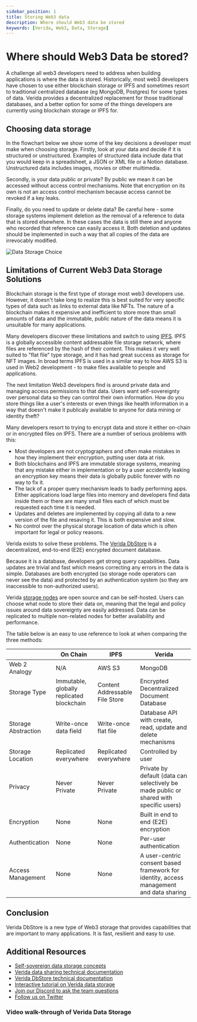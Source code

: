 ```yaml
---
sidebar_position: 1
title: Storing Web3 data
description: Where should Web3 data be stored
keywords: [Verida, Web3, Data, Storage]
---
```



# Where should Web3 Data be stored?

A challenge all web3 developers need to address when building applications is where the data is stored.
Historically, most web3 developers have chosen to use either blockchain storage or IPFS and sometimes resort to traditional centralized database (eg MongoDB, Postgres) for some types of data. Verida provides a decentralized replacement for those traditional databases, and a better option for some of the things developers are currently using blockchain storage or IPFS for.

## Choosing data storage

In the flowchart below we show some of the key decisions a developer must make when choosing storage.
Firstly, look at your data and decide if it is structured or unstructured. Examples of structured data include data that you would keep in a spreadsheet, a JSON or XML file or a Notion database. Unstructured data includes images, movies or other multimedia.

Secondly, is your data public or private? By public we mean it can be accessed without access control mechanisms. Note that encryption on its own is not an access control mechanism because access cannot be revoked if a key leaks.

Finally, do you need to update or delete data? Be careful here - some storage systems implement deletion as the removal of a reference to data that is stored elsewhere. In these cases the data is still there and anyone who recorded that reference can easily access it. Both deletion and updates should be implemented in such a way that all copies of the data are irrevocably modified.

![Data Storage Choice](/img/storage-choice-flowchart.png)

## Limitations of Current Web3 Data Storage Solutions

Blockchain storage is the first type of storage most web3 developers use. However, it doesn't take long to realize this is best suited for very specific types of data such as links to external data like NFTs. The nature of a blockchain makes it expensive and inefficient to store more than small amounts of data and the immutable, public nature of the data means it is unsuitable for many applications.

Many developers discover these limitations and switch to using [IPFS](https://ipfs.io/). IPFS is a globally accessible content addressable file storage network, where files are referenced by the hash of their content. This makes it very well suited to "flat file" type storage, and it has had great success as storage for NFT images. In broad terms IPFS is used in a similar way to how AWS S3 is used in Web2 development - to make files available to people and applications.

The next limitation Web3 developers find is around private data and managing access permissions to that data. Users want self-sovereignty over personal data so they can control their own information. How do you store things like a user's interests or even things like health information in a way that doesn't make it publicaly available to anyone for data mining or identity theft?

Many developers resort to trying to encrypt data and store it either on-chain or in encrypted files on IPFS. There are a number of serious problems with this:

- Most developers are not cryptographers and often make mistakes in how they implement their encryption, putting user data at risk.
- Both blockchains and IPFS are immutable storage systems, meaning that any mistake either in implementation or by a user accidently leaking an encryption key means their data is globally public forever with no way to fix it.
- The lack of a proper query mechanism leads to badly performing apps. Either applications load large files into memory and developers find data inside them or there are many small files each of which must be requested each time it is needed.
- Updates and deletes are implemented by copying all data to a new version of the file and resaving it. This is both expensive and slow.
- No control over the physical storage location of data which is often important for legal or policy reasons.

Verida exists to solve these problems. The [Verida DbStore](https://github.com/verida/documentation/blob/feature/where-to-store-web3-data/docs/concepts/data-storage) is a decentralized, end-to-end (E2E) encrypted document database.

Because it is a database, developers get strong query capabilities. Data updates are trivial and fast which means correcting any errors in the data is simple. Databases are both encrypted (so storage node operators can never see the data) and protected by an authentication system (so they are inaccessible to non-authorized users).

Verida [storage nodes](https://github.com/verida/documentation/blob/feature/where-to-store-web3-data/docs/network/storage-node) are open source and can be self-hosted. Users can choose what node to store their data on, meaning that the legal and policy issues around data sovereignty are easily addressed. Data can be replicated to multiple non-related nodes for better availability and performance.

The table below is an easy to use reference to look at when comparing the three methods:

<table className="web3-compare-table">
<thead>
    <tr>
        <th></th>
        <th>On Chain</th>
        <th>IPFS</th>
        <th>Verida</th>
    </tr>
</thead>
<tbody>
    <tr>
        <td>Web 2 Analogy</td>
        <td>N/A</td>
        <td>AWS S3</td>
        <td>MongoDB</td>
    </tr>
    <tr>
        <td>Storage Type</td>
        <td>Immutable, globally replicated blockchain</td>
        <td>Content Addressable File Store</td>
        <td>Encrypted Decentralized Document Database</td>
    </tr>
    <tr>
        <td>Storage Abstraction</td>
        <td>Write-once data field</td>
        <td>Write-once flat file</td>
        <td>Database API with create, read, update and delete mechanisms</td>
    </tr>
    <tr>
        <td>Storage Location</td>
        <td>Replicated everywhere</td>
        <td>Replicated everywhere</td>
        <td>Controlled by user</td>
    </tr>
    <tr>
        <td>Privacy</td>
        <td>Never Private</td>
        <td>Never Private</td>
        <td>Private by default (data can selectively be made public or shared with specific users)</td>
    </tr>
    <tr>
        <td>Encryption</td>
        <td>None</td>
        <td>None</td>
        <td>Built in end to end (E2E) encryption</td>
    </tr>
    <tr>
        <td>Authentication</td>
        <td>None</td>
        <td>None</td>
        <td>Per-user authentication</td>
    </tr>
    <tr>
        <td>Access Management</td>
        <td>None</td>
        <td>None</td>
        <td>A user-centric consent based framework for identity, access management and data sharing</td>
    </tr>

</tbody>

</table>

## Conclusion

Verida DbStore is a new type of Web3 storage that provides capabilities that are important to many applications.
It is fast, resilient and easy to use.

## Additional Resources

- [Self-sovereign data storage concepts](https://developers.verida.io/docs/concepts/data-storage)
- [Verida data sharing technical documentation](https://developers.verida.io/docs/concepts/data-sharing)
- [Verida DbStore technical documentation](https://developers.verida.io/docs/network/storage-node)
- [Interactive tutorial on Verida data storage](https://developers.verida.io/docs/tutorial/databases)
- [Join our Discord to ask the team questions](https://discord.verida.io)
- [Follow us on Twitter](https://twitter.com/Verida_io)

### Video walk-through of Verida Data Storage

<ReactPlayer
	light='/img/data_storage_title_screen.png'
	controls={true}
	playing={false}
	loop={false}
	volume={1}
	muted={false}
	url='https://www.youtube.com/watch?v=jmWtvvkk4WE'
/>
